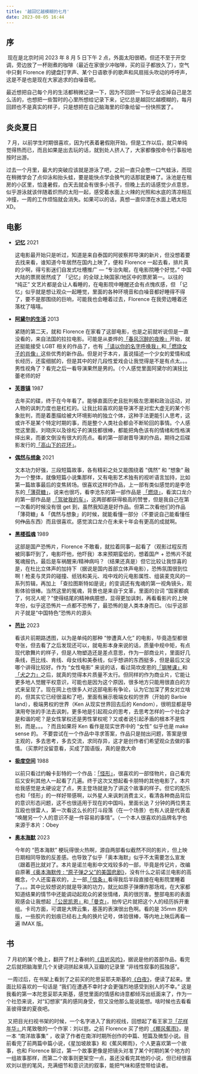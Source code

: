 ```yaml
---
title: '越回忆越模糊的七月'
date: 2023-08-05 16:44
---
```




## 序

​		现在是北京时间 2023 年 8 月 5 日下午 2 点，外面太阳很晒，但还不至于开空调，旁边放了一杯刚煮的咖啡（最近在家很少冲咖啡，买的豆子都放久了），空气中只剩 Florence 的键盘打字声、某个日语歌手的歌声和风扇摇头吹动的呼呼声，这是不是也是现在大家追求的白噪音呢。

​		最近想把自己每个月的生活都稍微记录一下，因为不回顾一下似乎会忘掉自己是怎么活的，也想把一些暂时的心里所想给记录下来，记忆总是越回忆越模糊的，每月回顾也不是真实的样子，只是想把在自己脑海里的印象给留一份快照罢了。

## 炎炎夏日

​		7 月，以前学生时期很喜欢，因为代表着暑假刚开始，但是工作以后，就只单纯觉得热而已，而且如果是出去玩的话，就到处人挤人了，大家都像按命令行事般地按时出游。

​		过去一个月里，最大的突破应该就是游泳了吧，之前一直只会憋一口气蛙泳，而现在稍微学会了点仰泳和抬头蛙，要是能快点学会换气的话那就更棒了。泳池是在租房的小区里，恰逢暑假，白天去就会有很多小孩子，但晚上去的话感觉少点意思，似乎游泳就该伴随着炽热的太阳一起，感受着水面上火辣的光照和水底的清凉相互冲撞，一周的工作烦恼就会消失。如果可以的话，真想一直仰漂在水面上晒太阳 XD。

## 电影

- [**记忆**](https://movie.douban.com/subject/30137576/) 2021

  这电影最开始只是听过，知道是来自泰国的阿彼察邦导演的新片，但没想着要去找来看，谁知道今年居然在国内上映了，便和 Florence 一起去看，排片真的少啊，得亏影迷们自发式吐槽推广 — “专治失眠，在电影院睡个好觉。”  中国大陆的票房居然成了 「记忆」的全球上映国家/地区中的票房第一。以往的 “纯正” 文艺片都是会让人看睡的，在电影院中睡醒还会有点愧疚感，但 「记忆」似乎就是想让观众一起睡觉，里面的各种环境音和白噪音都好睡得不得了，要不是那围绕的巨响，可能我也会睡着过去，Florence 在我旁边睡着还落枕了嘻嘻。

- [**阿黛尔的生活**](https://movie.douban.com/subject/10535568/) 2013

  紧随的第二天，就和 Florence 在家看了这部电影，也是之前就听说但是一直没看的，来自法国的拉拉电影。可能是从娄烨的[「春风沉醉的夜晚」](https://movie.douban.com/subject/3690289/)开始，就还挺能接受 LGBT 相关的作品了，也有 [「请以你的名字呼唤我」](https://movie.douban.com/subject/26799731/)和[「燃烧女子的肖像」](https://movie.douban.com/subject/30257175/)这些优秀的新作品。但是对于本片，虽说描述一个少女的爱情和成长经历，还蛮细腻的，但是其中的好几段性爱戏会让我觉得是不是有点太。。。男性视角了？看完之后一看导演果然是男的。（个人感觉里面阿黛尔的演技比蕾老师的好

- [**芙蓉镇**](https://movie.douban.com/subject/1297880/) 1987

  去年买的碟，终于在今年看了。能够直面历史且批判极左思潮和政治运动，对人物的讽刺力度也是杠杠的。让我比较喜欢的是导演不是对宏大虚无的某个形象批判，而是着墨描绘被大环境影响的独立个体，这种手法更能引人思考，这或许不是某个特定时期的事，而是整个人类社会都会不断轮回的事情。个人感觉这里面，刘晓庆以及徐松子的演技都很棒，都能把角色该有的情绪和性格演绎出来，而姜文倒没有很大的亮点。看的第一部谢晋导演的作品，期待之后碟影发行的[「高山下的花环」](https://movie.douban.com/subject/1422283/)。

- [**偶然与想象**](https://movie.douban.com/subject/35360296/)  2021

  文本功力好强，三段短篇故事，各有精彩之处又能围绕着 ”偶然“ 和 ”想象“ 融为一个整体，就像短篇小说集那样，又有电影艺术独有的视听语言加持，比如第一篇故事最后的变焦转场。很喜欢这样的作品，上一部有类似感觉的是李沧东的[「薄荷糖」](https://movie.douban.com/subject/1303145/)，说来也很巧，看李沧东的第一部作品是 [「燃烧」](https://movie.douban.com/subject/26842702/)，看滨口龙介的第一部作品是 [「驾驶我的车」](https://movie.douban.com/subject/35235502/)，这两部都获得极高的赞誉，但是我自己在第一次看的时候没有很 get 到，虽然我知道是好作品。但第二次看他们的作品 「薄荷糖」& 「偶然与想象」的时候，就能看懂一部分（不要说自己能看懂任何~~作品~~东西）而且很喜欢。感觉滨口龙介在未来十年会有更高的成就啊。

- [**黑楼孤魂**](https://movie.douban.com/subject/1830189/) 1989

  这部是国产恐怖片，Florence 不敢看，就拉着同事一起看了（观影过程反而被同事吓到了，电影吓他，他吓我）本来预期蛮低的，想着国产 + 恐怖片不就冤魂报仇，最后是车祸醒来/精神病吗？（结果还真是）但它比较让我惊喜的是，在杜比立体声的加持下（据说是国内首部立体声电影），恐怖氛围很到位啊！枪麦与灵异的碰撞、纸钱和美元、戏中戏的元电影属性、组装麦克风的一系列剪辑，再加上 「查拉图斯特如是说」的变调还有鬼魂的第一视角镜头，观影体验很棒。当然这里的冤魂，背景也是来自于文革，里面的台词 “国家都疯了，何况人呢？”使得结尾的精神病臆想，显得更加讽刺，再看看影片的上映年份，似乎这恐怖片一点都不恐怖了，最恐怖的是人类本身而已。（似乎这部片子就是“中国特色”恐怖片的源头

- [**芭比**](https://movie.douban.com/subject/4058939/) 2023

  看该片前期路透图，以为是单纯的那种 “惨遭真人化” 的电影，毕竟造型都很夸张，但去看了之后发现还可以，就电影本身来说的话，质量中规中矩，有点现代歌舞片的样子，但是人物塑造还是差点意思，作为一部商业片，里面好几条线，芭比线、肯线、母女线和美泰线，似乎想讲的东西挺多，但是最后又没哪个讲得比较好。作为 “女性电影” 来说的话，看过简坎皮恩的[「钢琴课」](https://movie.douban.com/subject/1293818/)和[「犬之力」](https://movie.douban.com/subject/33437152/)之后，就真的觉得本片质量不太行。但同样的作为商业片，它能让更多地人觉醒平权意识，可能也是因为这个原因，很多地方只能用很直白的方式来呈现了。现在网上也很多人对这部电影有争论，认为它加深了男女对立啥的，但其实它已经很温和了吧，里面有展示极端女权的世界（开始的 Barbie land），极端男权的世界（Ken 从现实世界回去后的 Kendom），很明显都是导演用夸张的手法去讽刺，更多地是引起观众的思考，去思考怎样的一个社会才是和谐的呢？是女性掌权还是男性掌权呢？又或者说引起矛盾的根本不是性别，而是。。。？而且如果将 Ken 看作是现实世界中的 “女性” 似乎也是 make sense 的。 不要尝试在一个作品中寻求答案，作品只是抛出问题，答案是很主观的，多去思考，多去交流，求同存异，这才是创作者们希望观众去做的事情。（买票时没留意看，买成了国语版，真的是救大命

- [**极度空间**](https://movie.douban.com/subject/1295834/) 1988

  以前只看过约翰卡彭特的一个作品：[「怪形」](https://movie.douban.com/subject/1296794/)，很喜欢的一部怪物片，自己看完后又安利其他人一起看了几遍。终于这次又想起看卡朋特的其他电影了。本片给我感觉是太硬设定了点，男主登场就是为了讲这个故事的样子。但它的配乐也和「怪形」的一样好带感啊，以外星人来讽刺消费主义，看清各种商品背后的意识形态问题，这不也很适用于现在的中国吗，里面长达 7 分钟的两位男主互殴也很雷人，第一次看这么长的打斗段落（在一个场景）也有人说是代表着 “唤醒另一个人的意识不是一件容易的事情”。（一个本人很喜欢的品牌名字也来源于本片：Obey

- [**奥本海默**](https://movie.douban.com/subject/35593344/) 2023

  今年的 “芭本海默” 梗玩得很火热啊，源自两部看似截然不同的影片，但上映日期相同导致的反差感。也导致了似乎「奥本海默」似乎不太需要怎么宣发（跟着芭比就对了。本片是诺兰电影中文戏较多的一部，毕竟是传记片，改编自原著[《奥本海默传 : “原子弹之父”的美国悲剧》](https://book.douban.com/subject/4254757/)，没有什么之前诺兰电影的高概念，个人还蛮喜欢的，上一部[「信条」](https://movie.douban.com/subject/30444960/)看得我后半段直接在电影院里睡着了。。。其中比较想说的就是导演的功力，就比如原子弹爆炸那场戏，在大家都知道结果的情节中还能调动起观众的紧张情绪，真的很厉害。整部电影的表面观感会让我想起 [「公民凯恩」](https://movie.douban.com/subject/1292288/)和[「曼克」](https://movie.douban.com/subject/34461705/)，拍传记片就把这个人的经历拆开重组。卡司方面，可谓是大牌云集，基莲的表演很出色啊。看的是 35mm 胶片版，一些胶片的划痕已经右上角的换片记号，体验很棒，等内地上映后再看一遍 IMAX 版。



## 书

​		7 月初的某个晚上，翻开了村上春树的[《且听风吟》](https://book.douban.com/subject/30144098/)，据说是他的首部作品，看完之后就把脑海里几个关键词拼起来填入豆瓣的记录里 “非线性叙事的孤独感”。

​		一周过后，在书架上看到了之前买的陀思妥耶夫斯基的[《白夜》](https://book.douban.com/subject/34990038/)，便读了起来。里面比较喜欢的一句话是 “我们在遭遇不幸时才会更强烈地感受到别人的不幸。” 这是我看的第一本陀思妥耶夫斯基，感觉里面的情感和诗意都倾泻出纸面来了，作为一个社恐来说，对“幻想家”真的感同身受，但又没他那么能说能想。啥时候也去看看圣彼得堡的夏夜吧。

​		又把目光扫视书架的时候，一个名字进入了我的视线，回想起了看王家卫[「花样年华」](https://movie.douban.com/subject/1291557/)片尾致敬的一个作家：刘以鬯。之前 Florence 买了他的 [《椰风蕉雨》](https://book.douban.com/subject/35896343/)，是一本 “南洋故事集” ，收录了作者在南洋时期所创作的中篇、短篇及微型小说。目前看完了前两篇中篇小说，《星加坡故事》和《蕉风椰雨》，个人更喜欢第一个故事，也和 Florence 聊过，第一个故事更像是把镜头对准了某个时期的某个地方的一组故事那样，而第二个故事则更架空一点，虽还没看完其他的小说，但已经很喜欢刘以鬯的笔风，充满细节和意识流的叙事，能把气味和感觉带给读者。

